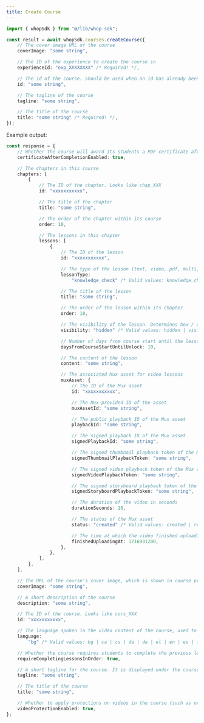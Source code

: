 ```yaml
---
title: Create Course
---
```


```typescript
import { whopSdk } from "@/lib/whop-sdk";

const result = await whopSdk.courses.createCourse({
	// The cover image URL of the course
	coverImage: "some string",

	// The ID of the experience to create the course in
	experienceId: "exp_XXXXXXXX" /* Required! */,

	// The id of the course. Should be used when an id has already been generated for this course.
	id: "some string",

	// The tagline of the course
	tagline: "some string",

	// The title of the course
	title: "some string" /* Required! */,
});

```

Example output:

```typescript
const response = {
	// Whether the course will award its students a PDF certificate after completing all lessons
	certificateAfterCompletionEnabled: true,

	// The chapters in this course
	chapters: [
		{
			// The ID of the chapter. Looks like chap_XXX
			id: "xxxxxxxxxxx",

			// The title of the chapter
			title: "some string",

			// The order of the chapter within its course
			order: 10,

			// The lessons in this chapter
			lessons: [
				{
					// The ID of the lesson
					id: "xxxxxxxxxxx",

					// The type of the lesson (text, video, pdf, multi, quiz, knowledge_check)
					lessonType:
						"knowledge_check" /* Valid values: knowledge_check | multi | pdf | quiz | text | video */,

					// The title of the lesson
					title: "some string",

					// The order of the lesson within its chapter
					order: 10,

					// The visibility of the lesson. Determines how / whether this lesson is visible to users.
					visibility: "hidden" /* Valid values: hidden | visible */,

					// Number of days from course start until the lesson is unlocked
					daysFromCourseStartUntilUnlock: 10,

					// The content of the lesson
					content: "some string",

					// The associated Mux asset for video lessons
					muxAsset: {
						// The ID of the Mux asset
						id: "xxxxxxxxxxx",

						// The Mux-provided ID of the asset
						muxAssetId: "some string",

						// The public playback ID of the Mux asset
						playbackId: "some string",

						// The signed playback ID of the Mux asset
						signedPlaybackId: "some string",

						// The signed thumbnail playback token of the Mux asset
						signedThumbnailPlaybackToken: "some string",

						// The signed video playback token of the Mux asset
						signedVideoPlaybackToken: "some string",

						// The signed storyboard playback token of the Mux asset
						signedStoryboardPlaybackToken: "some string",

						// The duration of the video in seconds
						durationSeconds: 10,

						// The status of the Mux asset
						status: "created" /* Valid values: created | ready | uploading */,

						// The time at which the video finished uploading
						finishedUploadingAt: 1716931200,
					},
				},
			],
		},
	],

	// The URL of the course's cover image, which is shown in course preview cards
	coverImage: "some string",

	// A short description of the course
	description: "some string",

	// The ID of the course. Looks like cors_XXX
	id: "xxxxxxxxxxx",

	// The language spoken in the video content of the course, used to generate closed captions in the right language
	language:
		"bg" /* Valid values: bg | ca | cs | da | de | el | en | es | fi | fr | hr | it | nl | no | pl | pt | ro | ru | sk | sv | tr | uk */,

	// Whether the course requires students to complete the previous lesson before moving on to the next one
	requireCompletingLessonsInOrder: true,

	// A short tagline for the course. It is displayed under the course title in the UI
	tagline: "some string",

	// The title of the course
	title: "some string",

	// Whether to apply protections on videos in the course (such as overlaying your user id, and logging tampering attempts)
	videoProtectionEnabled: true,
};

```
